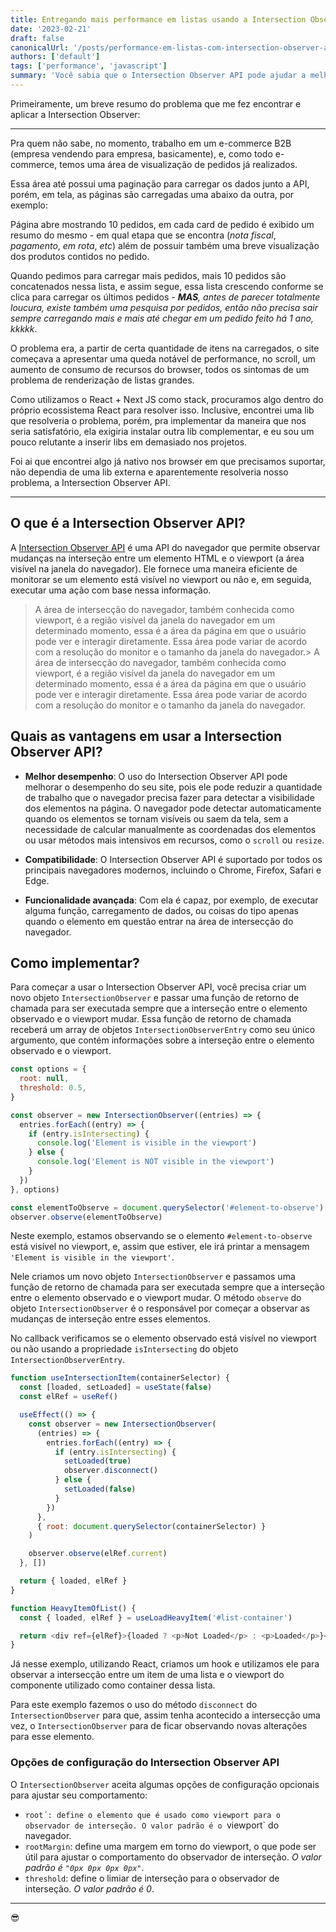 ```yaml
---
title: Entregando mais performance em listas usando a Intersection Observer API
date: '2023-02-21'
draft: false
canonicalUrl: '/posts/performance-em-listas-com-intersection-observer-api'
authors: ['default']
tags: ['performance', 'javascript']
summary: 'Você sabia que o Intersection Observer API pode ajudar a melhorar o desempenho do seu site? 🚀👀 Essa API do navegador permite detectar facilmente se um elemento HTML está visível no viewport ou não, sem afetar negativamente a experiência do usuário.'
---
```


Primeiramente, um breve resumo do problema que me fez encontrar e aplicar a Intersection Observer:

---

Pra quem não sabe, no momento, trabalho em um e-commerce B2B (empresa vendendo para empresa, basicamente), e, como todo e-commerce, temos uma área de visualização de pedidos já realizados.

Essa área até possui uma paginação para carregar os dados junto a API, porém, em tela, as páginas são carregadas uma abaixo da outra, por exemplo:

Página abre mostrando 10 pedidos, em cada card de pedido é exibido um resumo do mesmo - em qual etapa que se encontra (_nota fiscal_, _pagamento_, _em rota_, _etc_) além de possuir também uma breve visualização dos produtos contidos no pedido.

Quando pedimos para carregar mais pedidos, mais 10 pedidos são concatenados nessa lista, e assim segue, essa lista crescendo conforme se clica para carregar os últimos pedidos - _**MAS**, antes de parecer totalmente loucura, existe também uma pesquisa por pedidos, então não precisa sair sempre carregando mais e mais até chegar em um pedido feito há 1 ano, kkkkk_.

O problema era, a partir de certa quantidade de itens na carregados, o site começava a apresentar uma queda notável de performance, no scroll, um aumento de consumo de recursos do browser, todos os sintomas de um problema de renderização de listas grandes.

Como utilizamos o React + Next JS como stack, procuramos algo dentro do próprio ecossistema React para resolver isso. Inclusive, encontrei uma lib que resolveria o problema, porém, pra implementar da maneira que nos seria satisfatório, ela exigiria instalar outra lib complementar, e eu sou um pouco relutante a inserir libs em demasiado nos projetos.

Foi ai que encontrei algo já nativo nos browser em que precisamos suportar, não dependia de uma lib externa e aparentemente resolveria nosso problema, a Intersection Observer API.

---

## O que é a Intersection Observer API?

A [Intersection Observer API](https://developer.mozilla.org/en-US/docs/Web/API/Intersection_Observer_API) é uma API do navegador que permite observar mudanças na interseção entre um elemento HTML e o viewport (a área visível na janela do navegador). Ele fornece uma maneira eficiente de monitorar se um elemento está visível no viewport ou não e, em seguida, executar uma ação com base nessa informação.

> A área de intersecção do navegador, também conhecida como viewport, é a região visível da janela do navegador em um determinado momento, essa é a área da página em que o usuário pode ver e interagir diretamente. Essa área pode variar de acordo com a resolução do monitor e o tamanho da janela do navegador.> A área de intersecção do navegador, também conhecida como viewport, é a região visível da janela do navegador em um determinado momento, essa é a área da página em que o usuário pode ver e interagir diretamente. Essa área pode variar de acordo com a resolução do monitor e o tamanho da janela do navegador.

## Quais as vantagens em usar a Intersection Observer API?

- **Melhor desempenho**: O uso do Intersection Observer API pode melhorar o desempenho do seu site, pois ele pode reduzir a quantidade de trabalho que o navegador precisa fazer para detectar a visibilidade dos elementos na página. O navegador pode detectar automaticamente quando os elementos se tornam visíveis ou saem da tela, sem a necessidade de calcular manualmente as coordenadas dos elementos ou usar métodos mais intensivos em recursos, como o `scroll` ou `resize`.

- **Compatibilidade**: O Intersection Observer API é suportado por todos os principais navegadores modernos, incluindo o Chrome, Firefox, Safari e Edge.

- **Funcionalidade avançada**: Com ela é capaz, por exemplo, de executar alguma função, carregamento de dados, ou coisas do tipo apenas quando o elemento em questão entrar na área de intersecção do navegador.

## Como implementar?

Para começar a usar o Intersection Observer API, você precisa criar um novo objeto `IntersectionObserver` e passar uma função de retorno de chamada para ser executada sempre que a interseção entre o elemento observado e o viewport mudar. Essa função de retorno de chamada receberá um array de objetos `IntersectionObserverEntry` como seu único argumento, que contém informações sobre a interseção entre o elemento observado e o viewport.

```javascript
const options = {
  root: null,
  threshold: 0.5,
}

const observer = new IntersectionObserver((entries) => {
  entries.forEach((entry) => {
    if (entry.isIntersecting) {
      console.log('Element is visible in the viewport')
    } else {
      console.log('Element is NOT visible in the viewport')
    }
  })
}, options)

const elementToObserve = document.querySelector('#element-to-observe')
observer.observe(elementToObserve)
```

Neste exemplo, estamos observando se o elemento `#element-to-observe` está visível no viewport, e, assim que estiver, ele irá printar a mensagem `'Element is visible in the viewport'`.

Nele criamos um novo objeto `IntersectionObserver` e passamos uma função de retorno de chamada para ser executada sempre que a interseção entre o elemento observado e o viewport mudar. O método `observe` do objeto `IntersectionObserver` é o responsável por começar a observar as mudanças de interseção entre esses elementos.

No callback verificamos se o elemento observado está visível no viewport ou não usando a propriedade `isIntersecting` do objeto `IntersectionObserverEntry`.

```javascript
function useIntersectionItem(containerSelector) {
  const [loaded, setLoaded] = useState(false)
  const elRef = useRef()

  useEffect(() => {
    const observer = new IntersectionObserver(
      (entries) => {
        entries.forEach((entry) => {
          if (entry.isIntersecting) {
            setLoaded(true)
            observer.disconnect()
          } else {
            setLoaded(false)
          }
        })
      },
      { root: document.querySelector(containerSelector) }
    )

    observer.observe(elRef.current)
  }, [])

  return { loaded, elRef }
}

function HeavyItemOfList() {
  const { loaded, elRef } = useLoadHeavyItem('#list-container')

  return <div ref={elRef}>{loaded ? <p>Not Loaded</p> : <p>Loaded</p>}</div>
}
```

Já nesse exemplo, utilizando React, criamos um hook e utilizamos ele para observar a intersecção entre um item de uma lista e o viewport do componente utilizado como container dessa lista.

Para este exemplo fazemos o uso do método `disconnect` do `IntersectionObserver` para que, assim tenha acontecido a intersecção uma vez, o `IntersectionObserver` para de ficar observando novas alterações para esse elemento.

### Opções de configuração do Intersection Observer API

O `IntersectionObserver` aceita algumas opções de configuração opcionais para ajustar seu comportamento:

- `root´: define o elemento que é usado como viewport para o observador de interseção. O valor padrão é o `viewport` do navegador.
- `rootMargin`: define uma margem em torno do viewport, o que pode ser útil para ajustar o comportamento do observador de interseção. _O valor padrão é `"0px 0px 0px 0px"`_.
- `threshold`: define o limiar de interseção para o observador de interseção. _O valor padrão é 0_.

---

😎
